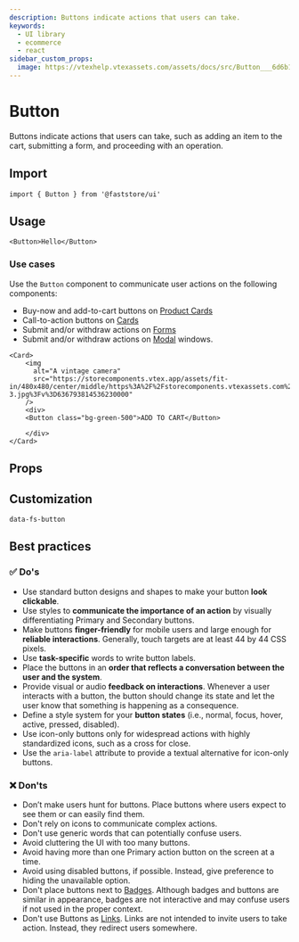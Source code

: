 ```yaml
---
description: Buttons indicate actions that users can take.
keywords:
  - UI library
  - ecommerce
  - react
sidebar_custom_props: 
  image: https://vtexhelp.vtexassets.com/assets/docs/src/Button___6d6b16886d5d7e2a05dba8c45c075796.png
---
```



# Button

Buttons indicate actions that users can take, such as adding an item to the cart, submitting a form, and proceeding with an operation.

## Import

```tsx
import { Button } from '@faststore/ui'
```

## Usage

```tsx live
<Button>Hello</Button>
```

### Use cases

Use the `Button` component to communicate user actions on the following components:

- Buy-now and add-to-cart buttons on [Product Cards](/reference/ui/molecules/ProductCard)
- Call-to-action buttons on [Cards](/reference/ui/organisms/Card)
- Submit and/or withdraw actions on [Forms](/reference/ui/molecules/Form)
- Submit and/or withdraw actions on [Modal](/reference/ui/molecules/Modal) windows.

```tsx live
<Card>
    <img
      alt="A vintage camera"
      src="https://storecomponents.vtex.app/assets/fit-in/480x480/center/middle/https%3A%2F%2Fstorecomponents.vtexassets.com%2Farquivos%2Fids%2F155481%2FFrame-3.jpg%3Fv%3D636793814536230000"
    />
    <div>
    <Button class="bg-green-500">ADD TO CART</Button>

    </div>
</Card>
```

## Props

<PropsSection name="Button" />

## Customization

`data-fs-button`

## Best practices

### ✅ Do's

- Use standard button designs and shapes to make your button **look clickable**.
- Use styles to **communicate the importance of an action** by visually differentiating Primary and Secondary buttons.
- Make buttons **finger-friendly** for mobile users and large enough for **reliable interactions**. Generally, touch targets are at least 44 by 44 CSS pixels.
- Use **task-specific** words to write button labels.
- Place the buttons in an **order that reflects a conversation between the user and the system**.
- Provide visual or audio **feedback on interactions**. Whenever a user interacts with a button, the button should change its state and let the user know that something is happening as a consequence. 
- Define a style system for your **button states** (i.e., normal, focus, hover, active, pressed, disabled). 
- Use icon-only buttons only for widespread actions with highly standardized icons, such as a cross for close.
- Use the `aria-label` attribute to provide a textual alternative for icon-only buttons.

### ❌ Don'ts

- Don’t make users hunt for buttons. Place buttons where users expect to see them or can easily find them.
- Don't rely on icons to communicate complex actions.
- Don't use generic words that can potentially confuse users.
- Avoid cluttering the UI with too many buttons.
- Avoid having more than one Primary action button on the screen at a time.
- Avoid using disabled buttons, if possible. Instead, give preference to hiding the unavailable option.
- Don't place buttons next to [Badges](/reference/ui/atoms/Badge). Although badges and buttons are similar in appearance, badges are not interactive and may confuse users if not used in the proper context.
- Don't use Buttons as [Links](/reference/ui/atoms/Link). Links are not intended to invite users to take action. Instead, they redirect users somewhere. 